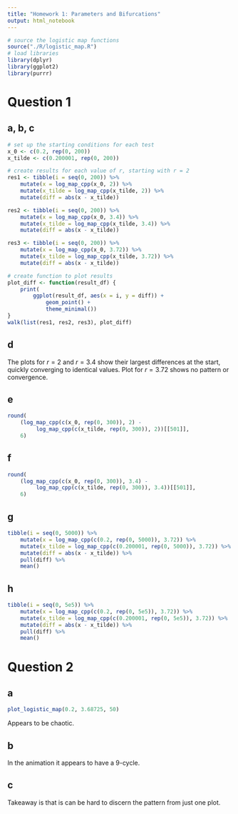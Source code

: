 ```yaml
---
title: "Homework 1: Parameters and Bifurcations"
output: html_notebook
---
```


```r
# source the logistic map functions
source("./R/logistic_map.R")
# load libraries
library(dplyr)
library(ggplot2)
library(purrr)
```

# Question 1

## a, b, c

```r
# set up the starting conditions for each test
x_0 <- c(0.2, rep(0, 200))
x_tilde <- c(0.200001, rep(0, 200))

# create results for each value of r, starting with r = 2
res1 <- tibble(i = seq(0, 200)) %>% 
    mutate(x = log_map_cpp(x_0, 2)) %>% 
    mutate(x_tilde = log_map_cpp(x_tilde, 2)) %>% 
    mutate(diff = abs(x - x_tilde))

res2 <- tibble(i = seq(0, 200)) %>% 
    mutate(x = log_map_cpp(x_0, 3.4)) %>% 
    mutate(x_tilde = log_map_cpp(x_tilde, 3.4)) %>% 
    mutate(diff = abs(x - x_tilde))

res3 <- tibble(i = seq(0, 200)) %>% 
    mutate(x = log_map_cpp(x_0, 3.72)) %>% 
    mutate(x_tilde = log_map_cpp(x_tilde, 3.72)) %>% 
    mutate(diff = abs(x - x_tilde))

# create function to plot results
plot_diff <- function(result_df) {
    print(
        ggplot(result_df, aes(x = i, y = diff)) + 
            geom_point() + 
            theme_minimal())
}
walk(list(res1, res2, res3), plot_diff)
```

## d

The plots for $r = 2$ and $r = 3.4$ show their largest differences at the start, quickly converging to identical values. Plot for $r = 3.72$ shows no pattern or convergence.

## e

```r
round(
    (log_map_cpp(c(x_0, rep(0, 300)), 2) - 
         log_map_cpp(c(x_tilde, rep(0, 300)), 2))[[501]], 
    6)
```

## f

```r
round(
    (log_map_cpp(c(x_0, rep(0, 300)), 3.4) - 
         log_map_cpp(c(x_tilde, rep(0, 300)), 3.4))[[501]], 
    6)
```

## g
```r
tibble(i = seq(0, 5000)) %>% 
    mutate(x = log_map_cpp(c(0.2, rep(0, 5000)), 3.72)) %>% 
    mutate(x_tilde = log_map_cpp(c(0.200001, rep(0, 5000)), 3.72)) %>% 
    mutate(diff = abs(x - x_tilde)) %>% 
    pull(diff) %>% 
    mean()
```

## h

```r
tibble(i = seq(0, 5e5)) %>% 
    mutate(x = log_map_cpp(c(0.2, rep(0, 5e5)), 3.72)) %>% 
    mutate(x_tilde = log_map_cpp(c(0.200001, rep(0, 5e5)), 3.72)) %>% 
    mutate(diff = abs(x - x_tilde)) %>% 
    pull(diff) %>% 
    mean()
```

# Question 2

## a

```r
plot_logistic_map(0.2, 3.68725, 50)
```

Appears to be chaotic.

## b

In the animation it appears to have a 9-cycle.

## c 

Takeaway is that is can be hard to discern the pattern from just one plot.

